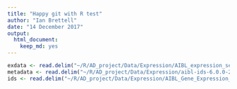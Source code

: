 ```yaml
---
title: "Happy git with R test"
author: "Ian Brettell"
date: "14 December 2017"
output: 
  html_document: 
    keep_md: yes
---
```


```r
exdata <- read.delim("~/R/AD_project/Data/Expression/AIBL_expression_set/AIBL_Gene_Expression.txt", sep = " ", header = T)
metadata <- read.delim("~/R/AD_project/Data/Expression/aibl-ids-6.0.0-201712010300.txt", sep = "\t", header = T)
ids <- read.delim("~/R/AD_project/Data/Expression/AIBL_Gene_Expression_IDs.txt", header = F)
```

